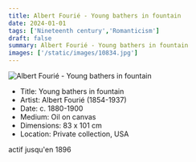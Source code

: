 ```yaml
---
title: Albert Fourié - Young bathers in fountain
date: 2024-01-01
tags: ['Nineteenth century','Romanticism']
draft: false
summary: Albert Fourié - Young bathers in fountain
images: ['/static/images/10834.jpg']
---
```


![Albert Fourié - Young bathers in fountain](/static/images/10834.jpg)

* Title: Young bathers in fountain
* Artist: Albert Fourié (1854-1937)
* Date: c. 1880-1900
* Medium: Oil on canvas
* Dimensions: 83 x 101 cm
* Location: Private collection, USA

actif jusqu'en 1896
